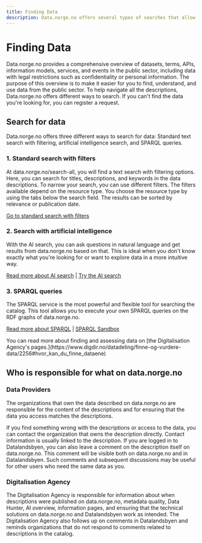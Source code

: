```yaml
---
title: Finding Data
description: Data.norge.no offers several types of searches that allow you to find, understand, and use data from the public sector.
---
```


# Finding Data

<Ingress>
    Data.norge.no provides a comprehensive overview of datasets, terms, APIs, information models, services, and events
    in the public sector, including data with legal restrictions such as confidentiality or personal information. The
    purpose of this overview is to make it easier for you to find, understand, and use data from the public sector. To
    help navigate all the descriptions, Data.norge.no offers different ways to search. If you can't find the data you're
    looking for, you can register a request.
</Ingress>

## Search for data

Data.norge.no offers three different ways to search for data: Standard text search with filtering, artificial intelligence search, and SPARQL queries.

### 1. Standard search with filters

At data.norge.no/search-all, you will find a text search with filtering options. Here, you can search for titles, descriptions, and keywords in the data descriptions. To narrow your search, you can use different filters. The filters available depend on the resource type. You choose the resource type by using the tabs below the search field. The results can be sorted by relevance or publication date.

[Go to standard search with filters](/search-all)

### 2. Search with artificial intelligence

With the AI search, you can ask questions in natural language and get results from data.norge.no based on that. This is ideal when you don't know exactly what you're looking for or want to explore data in a more intuitive way.

[Read more about AI search](/docs/finding-data/ai-search) | [Try the AI search](https://data.norge.no)

### 3. SPARQL queries

The SPARQL service is the most powerful and flexible tool for searching the catalog. This tool allows you to execute your own SPARQL queries on the RDF graphs of data.norge.no.

[Read more about SPARQL](/docs/finding-data/sparql) | [SPARQL Sandbox](https://data.norge.no/nb/sparql)

<Alert data-size='sm'>
    You can read more about finding and assessing data on [the Digitalisation Agency's
    pages.](https://www.digdir.no/datadeling/finne-og-vurdere-data/2256#hvor_kan_du_finne_dataene)
</Alert>

## Who is responsible for what on data.norge.no

### Data Providers

The organizations that own the data described on data.norge.no are responsible for the content of the descriptions and for ensuring that the data you access matches the descriptions.

If you find something wrong with the descriptions or access to the data, you can contact the organization that owns the description directly. Contact information is usually linked to the description. If you are logged in to Datalandsbyen, you can also leave a comment on the description itself on data.norge.no. This comment will be visible both on data.norge.no and in Datalandsbyen. Such comments and subsequent discussions may be useful for other users who need the same data as you.

### Digitalisation Agency

The Digitalisation Agency is responsible for information about when descriptions were published on data.norge.no, metadata quality, Data Hunter, AI overview, information pages, and ensuring that the technical solutions on data.norge.no and Datalandsbyen work as intended. The Digitalisation Agency also follows up on comments in Datalandsbyen and reminds organizations that do not respond to comments related to descriptions in the catalog.
